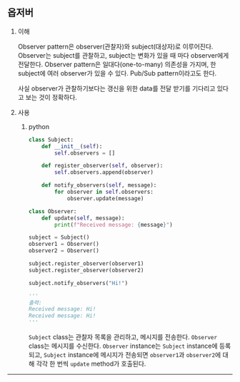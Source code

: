 ## 옵저버

1. 이해

   Observer pattern은 observer(관찰자)와 subject(대상자)로 이루어진다. Observer는 subject를 관찰하고, subject는 변화가 있을 때 마다 observer에게 전달한다. Observer pattern은 일대다(one-to-many) 의존성을 가지며, 한 subject에 여러 observer가 있을 수 있다. Pub/Sub pattern이라고도 한다.

   사실 observer가 관찰하기보다는 갱신을 위한 data를 전달 받기를 기다리고 있다고 보는 것이 정확하다.

2. 사용

   1. python

      ```python
      class Subject:
          def __init__(self):
              self.observers = []

          def register_observer(self, observer):
              self.observers.append(observer)

          def notify_observers(self, message):
              for observer in self.observers:
                  observer.update(message)

      class Observer:
          def update(self, message):
              print(f"Received message: {message}")

      subject = Subject()
      observer1 = Observer()
      observer2 = Observer()

      subject.register_observer(observer1)
      subject.register_observer(observer2)

      subject.notify_observers("Hi!")

      '''
      출력:
      Received message: Hi!
      Received message: Hi!
      '''
      ```

      `Subject` class는 관찰자 목록을 관리하고, 메시지를 전송한다. `Observer` class는 메시지를 수신한다.
      `Observer` instance는 `Subject` instance에 등록되고, `Subject` instance에 메시지가 전송되면 `observer1`과 `observer2`에 대해 각각 한 번씩 `update` method가 호출된다.

---
